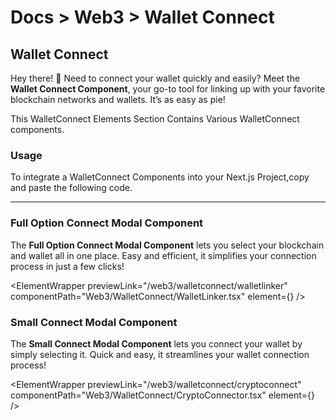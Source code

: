 
<h1 className="text-gray-200 text-[15px] mt-3 ">
  <span className="text-gray-500 ">Docs ></span>
  <span className="text-gray-500 ">Web3 ></span> Wallet Connect
</h1>

## Wallet Connect

Hey there! 👋 Need to connect your wallet quickly and easily? Meet the **Wallet Connect Component**, your go-to tool for linking up with your favorite blockchain networks and wallets. It’s as easy as pie!

This WalletConnect Elements Section Contains Various WalletConnect components.

### Usage

To integrate a WalletConnect Components into your Next.js Project,copy and paste the following code.

---

### Full Option Connect Modal Component

The **Full Option Connect Modal Component** lets you select your blockchain and wallet all in one place. Easy and efficient, it simplifies your connection process in just a few clicks!

<ElementWrapper
  previewLink="/web3/walletconnect/walletlinker"
  componentPath="Web3/WalletConnect/WalletLinker.tsx"
  element={<WalletLinker />}
/>

### Small Connect Modal Component

The **Small Connect Modal Component** lets you connect your wallet by simply selecting it. Quick and easy, it streamlines your wallet connection process!

<ElementWrapper
  previewLink="/web3/walletconnect/cryptoconnect"
  componentPath="Web3/WalletConnect/CryptoConnector.tsx"
  element={<CryptoConnector />}
/>
